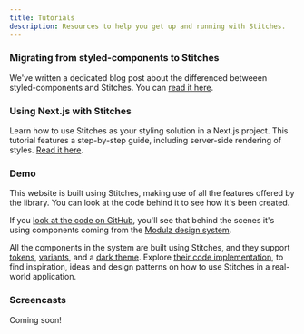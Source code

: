 ```yaml
---
title: Tutorials
description: Resources to help you get up and running with Stitches.
---
```


### Migrating from styled-components to Stitches

We've written a dedicated blog post about the differenced betweeen styled-components and Stitches. You can [read it here](/blog/migrating-from-styled-components-to-stitches).

### Using Next.js with Stitches

Learn how to use Stitches as your styling solution in a Next.js project. This tutorial features a step-by-step guide, including server-side rendering of styles. [Read it here](/blog/using-nextjs-with-stitches).

### Demo

This website is built using Stitches, making use of all the features offered by the library. You can look at the code behind it to see how it's been created.

If you [look at the code on GitHub](https://github.com/modulz/stitches-site), you'll see that behind the scenes it's using components coming from the [Modulz design system](https://github.com/modulz/design-system).

All the components in the system are built using Stitches, and they support [tokens](/docs/tokens), [variants](/docs/variants), and a [dark theme](/docs/theming). Explore [their code implementation](https://github.com/modulz/design-system/tree/master/components), to find inspiration, ideas and design patterns on how to use Stitches in a real-world application.

### Screencasts

Coming soon!
